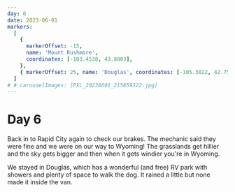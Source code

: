 ```yaml
---
day: 6
date: 2023-06-01
markers:
  [
    {
      markerOffset: -15,
      name: 'Mount Rushmore',
      coordinates: [-103.4538, 43.8803],
    },
    { markerOffset: 25, name: 'Douglas', coordinates: [-105.3822, 42.7597] },
  ]
# # carouselImages: [PXL_20230601_215859322.jpg]
---
```


# Day 6

Back in to Rapid City again to check our brakes. The mechanic said they were fine and we were on our way to Wyoming! The grasslands get hillier and the sky gets bigger and then when it gets windier you're in Wyoming.

We stayed in Douglas, which has a wonderful (and free) RV park with showers and plenty of space to walk the dog. It rained a little but none made it inside the van.
